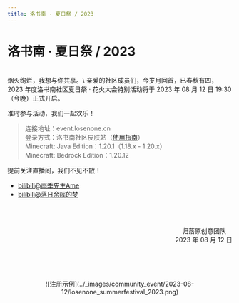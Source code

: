 ```yaml
---
title: 洛书南 · 夏日祭 / 2023
---
```


# 洛书南 · 夏日祭 / 2023

<br />
烟火绚烂，我想与你共享。\
亲爱的社区成员们，今岁月回首，已春秋有四，2023 年度洛书南社区夏日祭 · 花火大会特别活动将于 2023 年 08 月 12 日 19:30（今晚）正式开启。

准时参与活动，我们一起欢乐！
> 连接地址：event.losenone.cn\
> 登录方式：洛书南社区皮肤站（[使用指南](../../docs/wiki/losenone_skin_user_guide)）\
> Minecraft: Java Edition：1.20.1（1.18.x - 1.20.x）\
> Minecraft: Bedrock Edition：1.20.12

提前关注直播间，我们不见不散！
- [bilibili@雨季先生Ame](https://live.bilibili.com/10456074)
- [bilibili@落日余晖的梦](https://live.bilibili.com/24170177)

<br /><br /><p align="right">归落原创意团队&emsp;<br />2023 年 08 月 12 日</p>

<br /><br /><br />
<center>![注册示例](../_images/community_event/2023-08-12/losenone_summerfestival_2023.png)</center>